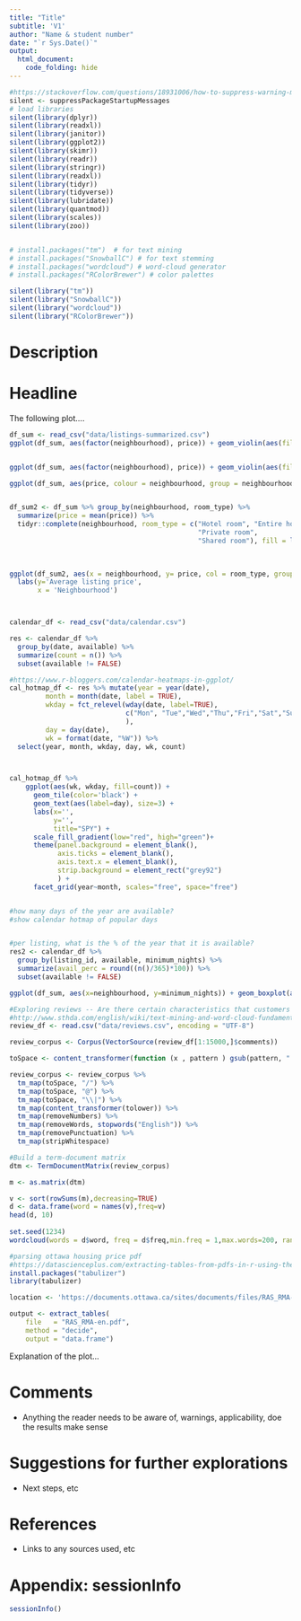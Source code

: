 ```yaml
---
title: "Title"
subtitle: 'V1'
author: "Name & student number"
date: "`r Sys.Date()`"
output: 
  html_document:
    code_folding: hide
---
```


```r
#https://stackoverflow.com/questions/18931006/how-to-suppress-warning-messages-when-loading-a-library
silent <- suppressPackageStartupMessages
# load libraries
silent(library(dplyr))
silent(library(readxl))
silent(library(janitor))
silent(library(ggplot2))
silent(library(skimr))
silent(library(readr))
silent(library(stringr))
silent(library(readxl))
silent(library(tidyr))
silent(library(tidyverse))
silent(library(lubridate))
silent(library(quantmod))
silent(library(scales))
silent(library(zoo))


# install.packages("tm")  # for text mining
# install.packages("SnowballC") # for text stemming
# install.packages("wordcloud") # word-cloud generator 
# install.packages("RColorBrewer") # color palettes

silent(library("tm"))
silent(library("SnowballC"))
silent(library("wordcloud"))
silent(library("RColorBrewer"))

```


# Description

# Headline

The following plot....


```r
df_sum <- read_csv("data/listings-summarized.csv")
ggplot(df_sum, aes(factor(neighbourhood), price)) + geom_violin(aes(fill = factor(neighbourhood)))


ggplot(df_sum, aes(factor(neighbourhood), price)) + geom_violin(aes(fill = factor(neighbourhood))) + coord_flip()

ggplot(df_sum, aes(price, colour = neighbourhood, group = neighbourhood)) + geom_density(fill=NA) 


df_sum2 <- df_sum %>% group_by(neighbourhood, room_type) %>% 
  summarize(price = mean(price)) %>%
  tidyr::complete(neighbourhood, room_type = c("Hotel room", "Entire home/apt", 
                                               "Private room",
                                               "Shared room"), fill = list(price = 0))
  
  

ggplot(df_sum2, aes(x = neighbourhood, y= price, col = room_type, group = room_type)) + geom_line() + scale_y_log10() + coord_flip() + 
  labs(y='Average listing price',
       x = 'Neighbourhood')



calendar_df <- read_csv("data/calendar.csv")

res <- calendar_df %>%
  group_by(date, available) %>%
  summarize(count = n()) %>%
  subset(available != FALSE)

#https://www.r-bloggers.com/calendar-heatmaps-in-ggplot/
cal_hotmap_df <- res %>% mutate(year = year(date),
         month = month(date, label = TRUE),
         wkday = fct_relevel(wday(date, label=TRUE),
                             c("Mon", "Tue","Wed","Thu","Fri","Sat","Sun")
                             ),
         day = day(date),
         wk = format(date, "%W")) %>%
  select(year, month, wkday, day, wk, count) 



cal_hotmap_df %>% 
    ggplot(aes(wk, wkday, fill=count)) +
      geom_tile(color='black') +
      geom_text(aes(label=day), size=3) + 
      labs(x='', 
           y='',
           title="SPY") +
      scale_fill_gradient(low="red", high="green")+
      theme(panel.background = element_blank(),
            axis.ticks = element_blank(),
            axis.text.x = element_blank(),
            strip.background = element_rect("grey92")
            ) +
      facet_grid(year~month, scales="free", space="free")


#how many days of the year are available?
#show calendar hotmap of popular days


#per listing, what is the % of the year that it is available? 
res2 <- calendar_df %>%
  group_by(listing_id, available, minimum_nights) %>%
  summarize(avail_perc = round((n()/365)*100)) %>%
  subset(available != FALSE)

ggplot(df_sum, aes(x=neighbourhood, y=minimum_nights)) + geom_boxplot(aes(fill=neighbourhood)) + scale_y_log10() + coord_flip()

#Exploring reviews -- Are there certain characteristics that customers value in a listing?
#http://www.sthda.com/english/wiki/text-mining-and-word-cloud-fundamentals-in-r-5-simple-steps-you-should-know
review_df <- read.csv("data/reviews.csv", encoding = "UTF-8")

review_corpus <- Corpus(VectorSource(review_df[1:15000,]$comments))

toSpace <- content_transformer(function (x , pattern ) gsub(pattern, " ", x))

review_corpus <- review_corpus %>% 
  tm_map(toSpace, "/") %>%
  tm_map(toSpace, "@") %>%
  tm_map(toSpace, "\\|") %>%
  tm_map(content_transformer(tolower)) %>%
  tm_map(removeNumbers) %>%
  tm_map(removeWords, stopwords("English")) %>%
  tm_map(removePunctuation) %>%
  tm_map(stripWhitespace)

#Build a term-document matrix
dtm <- TermDocumentMatrix(review_corpus)

m <- as.matrix(dtm)

v <- sort(rowSums(m),decreasing=TRUE)
d <- data.frame(word = names(v),freq=v)
head(d, 10)
 
set.seed(1234)
wordcloud(words = d$word, freq = d$freq,min.freq = 1,max.words=200, random.order=FALSE, rot.per=0.35,colors=brewer.pal(8, "Dark2"))

#parsing ottawa housing price pdf
#https://datascienceplus.com/extracting-tables-from-pdfs-in-r-using-the-tabulizer-package/
install.packages("tabulizer")
library(tabulizer)

location <- 'https://documents.ottawa.ca/sites/documents/files/RAS_RMA-en.pdf'

output <- extract_tables(
    file   = "RAS_RMA-en.pdf", 
    method = "decide", 
    output = "data.frame")

```

Explanation of the plot...

# Comments

- Anything the reader needs to be aware of, warnings, applicability, doe the results make sense


# Suggestions for further explorations

- Next steps, etc

# References

- Links to any sources used, etc

# Appendix: sessionInfo

```r
sessionInfo()
```

